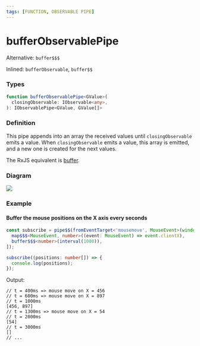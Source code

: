```yaml
---
tags: [FUNCTION, OBSERVABLE PIPE]
---
```


# bufferObservablePipe

Alternative: `buffer$$$`

Inlined: `bufferObservable`, `buffer$$`

### Types

```ts
function bufferObservablePipe<GValue>(
  closingObservable: IObservable<any>,
): IObservablePipe<GValue, GValue[]>
```

### Definition

This pipe appends into an array the received values until `closingObservable` emits a value.
When `closingObservable` emits a value, this array is emitted, and a new one is created for the next values.

The RxJS equivalent is [buffer](https://rxjs.dev/api/operators/buffer).

### Diagram

![](example-diagram.svg)

### Example

#### Buffer the mouse positions on the X axis every seconds

```ts
const subscribe = pipe$$(fromEventTarget<'mousemove', MouseEvent>(window, 'mousemove'), [
  map$$$<MouseEvent, number>((event: MouseEvent) => event.clientX),
  buffer$$$<number>(interval(1000)),
]);

subscribe((positions: number[]) => {
  console.log(positions);
});
```

Output:

```text
// t = 400ms => mouse move on X = 456
// t = 600ms => mouse move on X = 897
// t = 1000ms
[456, 897]
// t = 1300ms => mouse move on X = 54
// t = 2000ms
[54]
// t = 3000ms
[]
// ...
```

